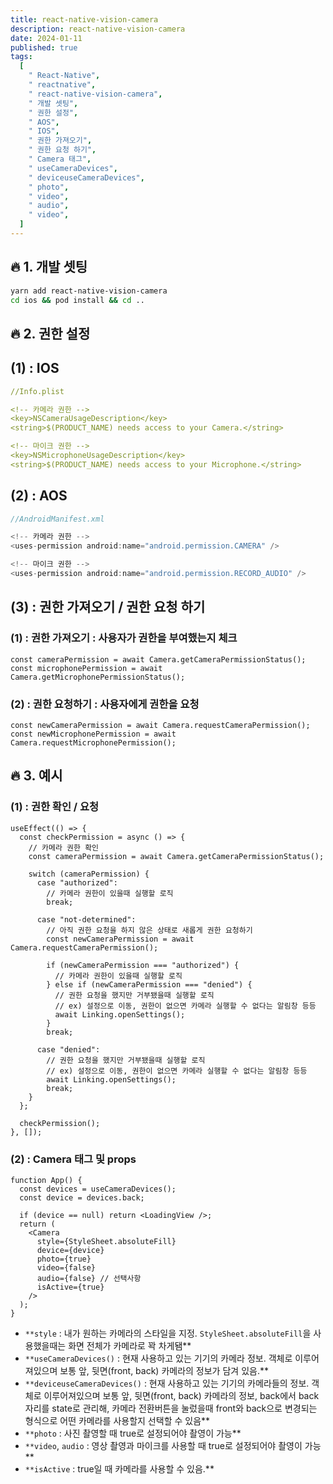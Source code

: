 ```yaml
---
title: react-native-vision-camera
description: react-native-vision-camera
date: 2024-01-11
published: true
tags:
  [
    " React-Native",
    " reactnative",
    " react-native-vision-camera",
    " 개발 셋팅",
    " 권한 설정",
    " AOS",
    " IOS",
    " 권한 가져오기",
    " 권한 요청 하기",
    " Camera 태그",
    " useCameraDevices",
    " deviceuseCameraDevices",
    " photo",
    " video",
    " audio",
    " video",
  ]
---
```


## **🔥 1. 개발 셋팅**

```bash
yarn add react-native-vision-camera
cd ios && pod install && cd ..
```

## **🔥 2. 권한 설정**

## (1) : IOS

```yaml
//Info.plist

<!-- 카메라 권한 -->
<key>NSCameraUsageDescription</key>
<string>$(PRODUCT_NAME) needs access to your Camera.</string>

<!-- 마이크 권한 -->
<key>NSMicrophoneUsageDescription</key>
<string>$(PRODUCT_NAME) needs access to your Microphone.</string>
```

## (2) : AOS

```java
//AndroidManifest.xml

<!-- 카메라 권한 -->
<uses-permission android:name="android.permission.CAMERA" />

<!-- 마이크 권한 -->
<uses-permission android:name="android.permission.RECORD_AUDIO" />
```

## (3) : 권한 가져오기 / 권한 요청 하기

### (1) : 권한 가져오기 : 사용자가 권한을 부여했는지 체크

```tsx
const cameraPermission = await Camera.getCameraPermissionStatus();
const microphonePermission = await Camera.getMicrophonePermissionStatus();
```

### (2) : 권한 요청하기 : 사용자에게 권한을 요청

```tsx
const newCameraPermission = await Camera.requestCameraPermission();
const newMicrophonePermission = await Camera.requestMicrophonePermission();
```

## **🔥 3. 예시**

### (1) : 권한 확인 / 요청

```tsx
useEffect(() => {
  const checkPermission = async () => {
    // 카메라 권한 확인
    const cameraPermission = await Camera.getCameraPermissionStatus();

    switch (cameraPermission) {
      case "authorized":
        // 카메라 권한이 있을때 실행할 로직
        break;

      case "not-determined":
        // 아직 권한 요청을 하지 않은 상태로 새롭게 권한 요청하기
        const newCameraPermission = await Camera.requestCameraPermission();

        if (newCameraPermission === "authorized") {
          // 카메라 권한이 있을때 실행할 로직
        } else if (newCameraPermission === "denied") {
          // 권한 요청을 했지만 거부됐을때 실행할 로직
          // ex) 설정으로 이동, 권한이 없으면 카메라 실행할 수 없다는 알림창 등등
          await Linking.openSettings();
        }
        break;

      case "denied":
        // 권한 요청을 했지만 거부됐을때 실행할 로직
        // ex) 설정으로 이동, 권한이 없으면 카메라 실행할 수 없다는 알림창 등등
        await Linking.openSettings();
        break;
    }
  };

  checkPermission();
}, []);
```

### (2) : **Camera 태그 및 props**

```tsx
function App() {
  const devices = useCameraDevices();
  const device = devices.back;

  if (device == null) return <LoadingView />;
  return (
    <Camera
      style={StyleSheet.absoluteFill}
      device={device}
      photo={true}
      video={false}
      audio={false} // 선택사항
      isActive={true}
    />
  );
}
```

- `**style` : 내가 원하는 카메라의 스타일을 지정. `StyleSheet.absoluteFill`을 사용했을때는 화면 전체가 카메라로 꽉 차게됌\*\*
- `**useCameraDevices()` : 현재 사용하고 있는 기기의 카메라 정보. 객체로 이루어져있으며 보통 앞, 뒷면(front, back) 카메라의 정보가 담겨 있음.\*\*
- `**deviceuseCameraDevices()` : 현재 사용하고 있는 기기의 카메라들의 정보. 객체로 이루어져있으며 보통 앞, 뒷면(front, back) 카메라의 정보, back에서 back자리를 state로 관리해, 카메라 전환버튼을 눌렀을때 front와 back으로 변경되는 형식으로 어떤 카메라를 사용할지 선택할 수 있음\*\*
- `**photo` : 사진 촬영할 때 true로 설정되어야 촬영이 가능\*\*
- `**video`, `audio` : 영상 촬영과 마이크를 사용할 때 true로 설정되어야 촬영이 가능\*\*
- `**isActive` : true일 때 카메라를 사용할 수 있음.\*\*
